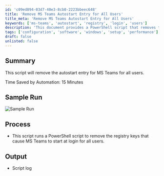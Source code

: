 ```yaml
---
id: 'c09ed894-03d7-40e3-8cb0-2223bbeec648'
title: 'Remove MS Teams Autostart Entry for All Users'
title_meta: 'Remove MS Teams Autostart Entry for All Users'
keywords: ['ms-teams', 'autostart', 'registry', 'login', 'users']
description: 'This document provides a PowerShell script that removes the autostart entry for Microsoft Teams for all users, helping to streamline the login process by preventing the application from launching automatically.'
tags: ['configuration', 'software', 'windows', 'setup', 'performance']
draft: false
unlisted: false
---
```

## Summary

This script will remove the autostart entry for MS Teams for all users.

Time Saved by Automation: 15 Minutes

## Sample Run

![Sample Run](../../../static/img/Microsoft-Teams-Remove-Auto-Start/image_1.png)

## Process

- This script runs a PowerShell script to remove the registry keys that cause MS Teams to start at login for all users.

## Output

- Script log












